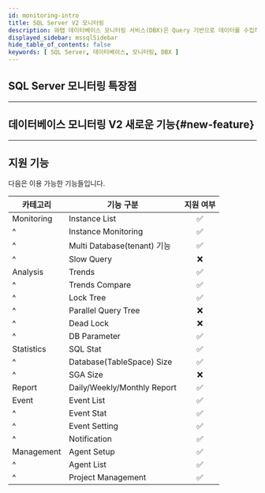 ```yaml
---
id: monitoring-intro
title: SQL Server V2 모니터링
description: 와탭 데이터베이스 모니터링 서비스(DBX)은 Query 기반으로 데이터를 수집하여 성능 모니터링 서비스를 제공합니다.
displayed_sidebar: mssqlSidebar
hide_table_of_contents: false
keywords: [ SQL Server, 데이터베이스, 모니터링, DBX ]
---
```




<V2Note product="SQL Server" />

<Dbintroductiondesc />

<DBsupportNote />

## SQL Server 모니터링 특장점

<CommonCont />

<Dbspecification />

---

## 데이터베이스 모니터링 V2 새로운 기능{#new-feature}

<NewFeature product='SQL SErver' ver='2.2.0' />

---

## 지원 기능

다음은 이용 가능한 기능들입니다.

| 카테고리 | 기능 구분 | 지원 여부 |
| -- | -- | :--: |
| Monitoring | Instance List | <span class='emoji-ok'>✅</span> |
| ^ | Instance Monitoring | <span class='emoji-ok'>✅</span> |
| ^ | Multi Database(tenant) 기능 | <span class='emoji-ok'>✅</span> |
| ^ | Slow Query | <span class='emoji-no'>❌</span> |
| Analysis | Trends | <span class='emoji-ok'>✅</span> |
| ^ | Trends Compare | <span class='emoji-ok'>✅</span> |
| ^ | Lock Tree | <span class='emoji-ok'>✅</span> |
| ^ | Parallel Query Tree | <span class='emoji-no'>❌</span> |
| ^ | Dead Lock | <span class='emoji-no'>❌</span> |
| ^ | DB Parameter | <span class='emoji-ok'>✅</span> |
| Statistics | SQL Stat | <span class='emoji-ok'>✅</span> |
| ^ | Database(TableSpace) Size | <span class='emoji-ok'>✅</span> |
| ^ | SGA Size | <span class='emoji-no'>❌</span> |
| Report | Daily/Weekly/Monthly Report | <span class='emoji-ok'>✅</span> |
| Event | Event List | <span class='emoji-ok'>✅</span> |
| ^ | Event Stat | <span class='emoji-ok'>✅</span> |
| ^ | Event Setting | <span class='emoji-ok'>✅</span> |
| ^ | Notification | <span class='emoji-ok'>✅</span> |
| Management | Agent Setup | <span class='emoji-ok'>✅</span> |
| ^ | Agent List | <span class='emoji-ok'>✅</span> |
| ^ | Project Management | <span class='emoji-ok'>✅</span> |